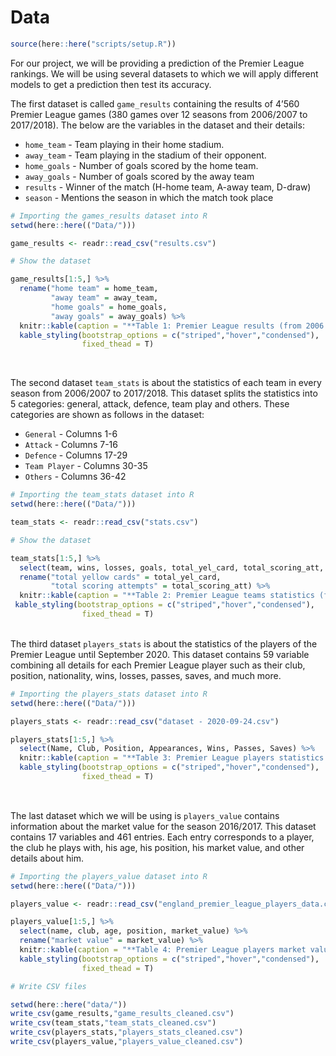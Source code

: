 # Data

```r
source(here::here("scripts/setup.R"))
```
<div>
For our project, we will be providing a prediction of the Premier League rankings. We will be using several datasets to which we will apply different models to get a prediction then test its accuracy.

The first dataset is called `game_results` containing the results of 4'560 Premier League games (380 games over 12 seasons from 2006/2007 to 2017/2018). The below are the variables in the dataset and their details:
</div>
 + `home_team` - Team playing in their home stadium.
 + `away_team` - Team playing in the stadium of their opponent.
 + `home_goals` - Number of goals scored by the home team.
 + `away_goals` - Number of goals scored by the away team
 + `results` - Winner of the match (H-home team, A-away team, D-draw)
 + `season` - Mentions the season in which the match took place


```r
# Importing the games_results dataset into R
setwd(here::here(("Data/")))

game_results <- readr::read_csv("results.csv")
```

```r
# Show the dataset

game_results[1:5,] %>% 
  rename("home team" = home_team,
         "away team" = away_team,
         "home goals" = home_goals,
         "away goals" = away_goals) %>% 
  knitr::kable(caption = "**Table 1: Premier League results (from 2006 to 2018)**") %>% 
  kable_styling(bootstrap_options = c("striped","hover","condensed"),
                fixed_thead = T)
```

<br>

The second dataset `team_stats` is about the statistics of each team in every season from 2006/2007 to 2017/2018. This dataset splits the statistics into 5 categories: general, attack, defence, team play and others. These categories are shown as follows in the dataset:

  + `General` - Columns 1-6
  + `Attack` -  Columns 7-16
  + `Defence` - Columns 17-29
  + `Team Player` - Columns 30-35
  + `Others` - Columns 36-42


```r
# Importing the team_stats dataset into R
setwd(here::here(("Data/")))

team_stats <- readr::read_csv("stats.csv")
```

```r
# Show the dataset

team_stats[1:5,] %>% 
  select(team, wins, losses, goals, total_yel_card, total_scoring_att, saves, season) %>% 
  rename("total yellow cards" = total_yel_card,
         "total scoring attempts" = total_scoring_att) %>% 
  knitr::kable(caption = "**Table 2: Premier League teams statistics (from 2006 to 2018)**") %>% 
 kable_styling(bootstrap_options = c("striped","hover","condensed"),
                fixed_thead = T)
```
<br>
The third dataset `players_stats` is about the statistics of the players of the Premier League until September 2020. This dataset contains 59 variable combining all details for each Premier League player such as their club, position, nationality, wins, losses, passes, saves, and much more.

```r
# Importing the players_stats dataset into R
setwd(here::here(("Data/")))

players_stats <- readr::read_csv("dataset - 2020-09-24.csv")
```

```r
players_stats[1:5,] %>% 
  select(Name, Club, Position, Appearances, Wins, Passes, Saves) %>% 
  knitr::kable(caption = "**Table 3: Premier League players statistics (until 2020)**") %>% 
  kable_styling(bootstrap_options = c("striped","hover","condensed"),
                fixed_thead = T)
  
```
<br>
The last dataset which we will be using is `players_value` contains information about the market value for the season 2016/2017. This dataset contains 17 variables and 461 entries. Each entry corresponds to a player, the club he plays with, his age, his position, his market value, and other details about him. 

```r
# Importing the players_value dataset into R
setwd(here::here(("Data/")))

players_value <- readr::read_csv("england_premier_league_players_data.csv")
```

```r
players_value[1:5,] %>% 
  select(name, club, age, position, market_value) %>% 
  rename("market value" = market_value) %>% 
  knitr::kable(caption = "**Table 4: Premier League players market values (season 2016/2017)**") %>% 
  kable_styling(bootstrap_options = c("striped","hover","condensed"),
                fixed_thead = T)
```

```r
# Write CSV files

setwd(here::here("data/"))
write_csv(game_results,"game_results_cleaned.csv")
write_csv(team_stats,"team_stats_cleaned.csv")
write_csv(players_stats,"players_stats_cleaned.csv")
write_csv(players_value,"players_value_cleaned.csv")
```